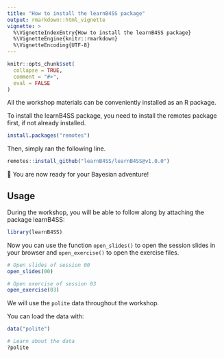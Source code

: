 ```yaml
---
title: "How to install the learnB4SS package"
output: rmarkdown::html_vignette
vignette: >
  %\VignetteIndexEntry{How to install the learnB4SS package}
  %\VignetteEngine{knitr::rmarkdown}
  %\VignetteEncoding{UTF-8}
---
```


```r
knitr::opts_chunk$set(
  collapse = TRUE,
  comment = "#>",
  eval = FALSE
)
```

All the workshop materials can be conveniently installed as an R package.

To install the learnB4SS package, you need to install the remotes package first, if not already installed.

```r
install.packages("remotes")
```

Then, simply ran the following line.

```r
remotes::install_github("learnB4SS/learnB4SS@v1.0.0")
```

🎉 You are now ready for your Bayesian adventure!

## Usage

During the workshop, you will be able to follow along by attaching the package learnB4SS:

```r
library(learnB4SS)
```

Now you can use the function `open_slides()` to open the session slides in your browser and `open_exercise()` to open the exercise files.

```r
# Open slides of session 00
open_slides(00)

# Open exercise of session 03
open_exercise(03)
```

We will use the `polite` data throughout the workshop.

You can load the data with:

```r
data("polite")

# Learn about the data
?polite
```

